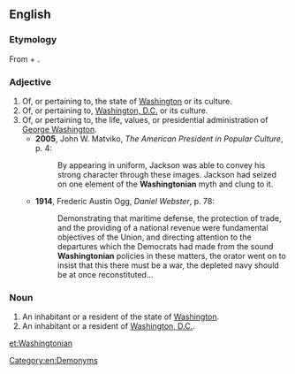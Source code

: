==English==

===Etymology===
From {{term||[[w:Washington|Washington]]}} + {{term|-ian}}.

===Adjective===
{{en-adj|-}}

# Of, or pertaining to, the state of [[Washington]] or its culture.
# Of, or pertaining to, [[Washington, D.C.]] or its culture.
# Of, or pertaining to, the life, values, or presidential administration of [[w:George Washington|George Washington]].
#* '''2005''', John W. Matviko, ''The American President in Popular Culture'', p. 4:
#*: By appearing in uniform, Jackson was able to convey his strong character through these images. Jackson had seized on one element of the '''Washingtonian''' myth and clung to it.
#* '''1914''', Frederic Austin Ogg, ''Daniel Webster'', p. 78:
#*: Demonstrating that maritime defense, the protection of trade, and the providing of a national revenue were fundamental objectives of the Union, and  directing attention to the departures which the Democrats had made from the sound '''Washingtonian''' policies in these matters, the orator went on to insist that this there must be a war, the depleted navy should be at once reconstituted...

===Noun===
{{en-noun|pl=Washingtonians}}

# An inhabitant or a resident of the state of [[Washington]].
# An inhabitant or a resident of [[Washington, D.C.]].

[[Category:en:Demonyms]]

[[et:Washingtonian]]